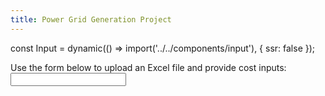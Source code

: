 ```yaml
---
title: Power Grid Generation Project
---
```



const Input = dynamic(() => import('../../components/input'), { ssr: false });

Use the form below to upload an Excel file and provide cost inputs:
<Input />
